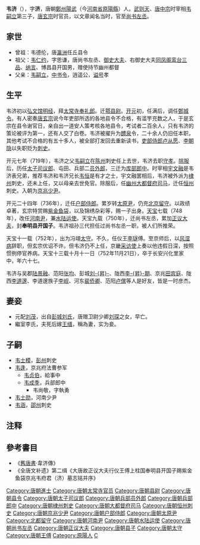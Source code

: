 '''韦济'''（{{bd|686年||752年|11月21日|catIdx=W}}），字'''济'''，唐朝[[郑州_(古代)|鄭州]][[阳武县|陽武]]（今[[河南省|河南省]][[原陽縣|原陽縣]]）人。[[武则天|武则天]]、[[唐中宗|唐中宗]]时宰相[[韦嗣立|韦嗣立]]第三子，[[唐玄宗|唐玄宗]]时官员，以文章闻名当时，官至[[尚书左丞|尚书左丞]]。

==家世==
* 曾祖：韦德伦，唐[[瀛洲|瀛洲]]任丘县令
* 祖父：[[韦思谦|韦仁约]]，字思谦，唐尚书左丞、[[御史大夫|御史大夫]]、右御史大夫[[同凤阁鸾台三品|同凤阁鸾台三品]]、[[纳言|纳言]]、博昌县开国男，赠使持节幽州都督
* 父亲：[[韦嗣立|韦嗣立]]，[[中书令|中书令]]，逍遥公，[[谥号|谥号]]孝

==生平==
韦济初以[[弘文馆|弘文馆]][[明经|明经]]，拜[[太常寺|太常寺]][[奉礼郎|奉礼郎]]。迁[[鄠县|鄠县]][[县尉|尉]]。[[开元|开元]]初，任满后，调任[[鄄城县|鄄城]][[县令|令]]。有人密奏[[唐玄宗|唐玄宗]]说今年吏部所选的各地县令不合格，有滥竽充数之人，于是玄宗在县令谢官日，亲自出一道安人策考核各地县令，考试者二百余人，只有韦济的策论被评为第一，还有人交了白卷。韦济被擢升为[[醴泉县|醴泉]]令，二十余人仍旧任本职，其他考试不合格的有五十多人，被全部打发回去重新读书，[[吏部侍郎|吏部侍郎]][[卢从愿|卢从愿]]、[[李朝隐|李朝隐]]以失职贬为[[刺史|刺史]]。

开元七年（719年），韦济之父[[韦嗣立|韦嗣立]]在[[陈州|陈州]]刺史任上去世，韦济去职[[丁憂|守孝]]。[[除服|除服]]后，历任[[太子司议郎|太子司议郎]]、屯田、兵部二[[员外郎|员外郎]]，三迁为[[库部|库部]][[郎中_(官职)|郎中]]。时宰相[[宇文融|宇文融]]是韦济表兄弟，推荐韦济和韦济兄长[[韦恒|韦恒]]是有才之士，宇文融罢相后，韦济被外派为[[棣州|棣州]]刺史，还未上任，又以母亲去世免官。除服后，任[[幽州|幽州]][[大都督府|大都督府]][[司马|司马]]，迁任[[恒州|恒州]]刺史。入朝为[[京兆少尹|京兆少尹]]。

开元二十四年（736年），迁任[[户部侍郎|户部侍郎]]。累岁转[[太原尹|太原尹]]，仍充[[北京留守|北京留守]]。以政绩卓著，玄宗特赏赐[[紫金鱼袋|紫金鱼袋]]，以及锦绣杂彩等，赐一子出身。[[天宝_(唐朝)|天宝]]七载（748年），改任[[河南尹|河南尹]]，兼[[水陆运使|水陆运使]]。天宝九载（750年），迁尚书左丞，累加[[正议大夫|正议大夫]]，封'''奉明县开国子'''。韦济祖孙三代担任过尚书左丞一职，被人们所推荣。

天宝十一载（752年），出为冯翊[[太守|太守]]。不久，任仪王[[李璲|李璲]]傅。至京师后，以[[风湿病|风湿病]]辞职，但玄宗优诏不许。但韦济仍不上任，京畿[[采访使|采访使]]上奏以他违假日深，按照惯例停官养病。天宝十三载十月十一日（752年11月21日），卒于长安兴化里家中，年六十七。

韦济与吴郡[[陆景融|陆景融]]、范阳[[张均|张均]]、彭城[[刘昇|刘-{昇}-]]、陇西[[李昇期|李-{昇}-期]]、京兆[[田宾庭|田宾庭]]、陇西[[李道邃|李道邃]]、李道邃族子[[李岘|李岘]]、河东[[裴侨卿|裴侨卿]]、范阳[[卢僎|卢僎]]等人是好友，皆是一时彦杰。

==妻妾==
*元配[[刘茂|刘茂]]，出自[[彭城刘氏|彭城刘氏]]，唐赠卫尉少卿[[刘琛|刘琛]]之女，早亡。
*繼室李氏，夫死后嫁[[王缙|王缙]]，稱為妻，实为妾。
==子嗣==
*[[韦士模|韦士模]]，[[彭州|彭州]]刺史
*[[韦逢|韦逢]]，京兆府法曹参军
**[[韦贞伯|韦贞伯]]，給事中
**[[韦成季|韦成季]]，兵部郎中
***韦尚敬，字執勇
*[[韦士勋|韦士勋]]，河南少尹
*[[韦涵|韦涵]]，[[邵州|邵州]]刺史

== 注释 ==

{{reflist}}

==參考書目==
* 《[[舊唐書|舊唐書]]·韋济傳》
* 《全唐文补遗》第二缉《大唐故正议大夫行仪王傅上柱国奉明县开国子赐紫金鱼袋京兆韦府君（济）墓志铭并序》

{{DEFAULTSORT:W}}
[[Category:唐朝進士|Category:唐朝進士]]
[[Category:唐朝太常寺官员|Category:唐朝太常寺官员]]
[[Category:唐朝县尉|Category:唐朝县尉]]
[[Category:唐朝县令|Category:唐朝县令]]
[[Category:唐朝太子司议郎|Category:唐朝太子司议郎]]
[[Category:唐朝兵部员外郎|Category:唐朝兵部员外郎]]
[[Category:唐朝兵部郎中|Category:唐朝兵部郎中]]
[[Category:唐朝棣州刺史|Category:唐朝棣州刺史]]
[[Category:唐朝大都督府司马|Category:唐朝大都督府司马]]
[[Category:唐朝恒州刺史|Category:唐朝恒州刺史]]
[[Category:唐朝京兆少尹|Category:唐朝京兆少尹]]
[[Category:唐朝户部侍郎|Category:唐朝户部侍郎]]
[[Category:唐朝太原尹|Category:唐朝太原尹]]
[[Category:北都留守|Category:北都留守]]
[[Category:唐朝河南尹|Category:唐朝河南尹]]
[[Category:唐朝水陆运使|Category:唐朝水陆运使]]
[[Category:唐朝尚书左丞|Category:唐朝尚书左丞]]
[[Category:唐朝正议大夫|Category:唐朝正议大夫]]
[[Category:唐朝县子|Category:唐朝县子]]
[[Category:唐朝太守|Category:唐朝太守]]
[[Category:唐朝王傅|Category:唐朝王傅]]
[[Category:原陽人|Category:原陽人]]
[[Category:京兆韦氏|C]]